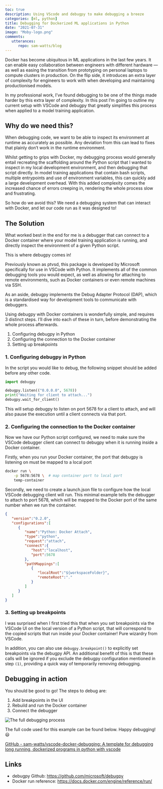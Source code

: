 ```yaml
---
toc: true
description: Using VScode and debugpy to make debugging a breeze
categories: [ml, python]
title: Debugging for Dockerized ML applications in Python
date: "2021-07-31"
image: "Moby-logo.png"
comments:
   utterances:
      repo: sam-watts/blog
---
```


Docker has become ubiquitous in ML applications in the last few years. It can enable easy collaboration between engineers with different hardware — as well as easing the transition from prototyping on personal laptops to compute clusters in production. On the flip side, it introduces an extra layer of complexity for engineers to work with when developing and maintaining productionised models.

In my professional work, I’ve found debugging to be one of the things made harder by this extra layer of complexity. In this post I’m going to outline my current setup with VSCode and debugpy that greatly simplifies this process when applied to a model training application.

## Why do we need this?

When debugging code, we want to be able to inspect its environment at runtime as accurately as possible. Any deviation from this can lead to fixes that plainly don’t work in the runtime environment.

Whilst getting to grips with Docker, my debugging process would generally entail recreating the scaffolding around the Python script that I wanted to inspect in my local development environment, and then debugging that script directly. In model training applications that contain bash scripts, multiple entrypoints and use of environment variables, this can quickly add a large development overhead. With this added complexity comes the increased chance of errors creeping in, rendering the whole process slow and frustrating.

So how do we avoid this? We need a debugging system that can interact with Docker, and let our code run as it was designed to!

## The Solution

What worked best in the end for me is a debugger that can connect to a Docker container where your model training application is running, and directly inspect the environment of a given Python script.

This is where debugpy comes in!

Previously known as ptvsd, this package is developed by Microsoft specifically for use in VSCode with Python. It implements all of the common debugging tools you would expect, as well as allowing for attaching to remote environments, such as Docker containers or even remote machines via SSH.

As an aside, debugpy implements the Debug Adapter Protocol (DAP), which is a standardised way for development tools to communicate with debuggers.

Using debugpy with Docker containers is wonderfully simple, and requires 3 distinct steps. I’ll dive into each of these in turn, before demonstrating the whole process afterwards.

1. Configuring debugpy in Python
2. Configuring the connection to the Docker container
3. Setting up breakpoints

### 1. Configuring debugpy in Python

In the script you would like to debug, the following snippet should be added before any other code.

```python
import debugpy

debugpy.listen(("0.0.0.0", 5678))
print("Waiting for client to attach...")
debugpy.wait_for_client()
```

This will setup debugpy to listen on port 5678 for a client to attach, and will also pause the execution until a client connects via that port.

### 2. Configuring the connection to the Docker container

Now we have our Python script configured, we need to make sure the VSCode debugger client can connect to debugpy when it is running inside a Docker container.

Firstly, when you run your Docker container, the port that debugpy is listening on must be mapped to a local port

```bash
docker run \
    -p 5678:5678 \  # map container port to local port
    temp-container
```

Secondly, we need to create a launch.json file to configure how the local VSCode debugging client will run. This minimal example tells the debugger to attach to port 5678, which will be mapped to the Docker port of the same number when we run the container.

```json
{
   "version":"0.2.0",
   "configurations":[
      {
         "name":"Python: Docker Attach",
         "type":"python",
         "request":"attach",
         "connect":{
            "host":"localhost",
            "port":5678
         },
         "pathMappings":[
            {
               "localRoot":"${workspaceFolder}",
               "remoteRoot":"."
            }
         ]
      }
   ]
}
```

### 3. Setting up breakpoints

I was surprised when I first tried this that when you set breakpoints via the VSCode UI on the local version of a Python script, that will correspond to the copied scripts that run inside your Docker container! Pure wizardry from VSCode.

In addition, you can also use `debugpy.breakpoint()` to explicitly set breakpoints via the debugpy API. An additional benefit of this is that these calls will be ignored if you exclude the debugpy configuration mentioned in step `(1)`, providing a quick way of temporarily removing debugging.

## Debugging in action

You should be good to go! The steps to debug are:

1. Add breakpoints in the UI
1. Rebuild and run the Docker container
1. Connect the debugger

![](1_tkD-QqtcEtUs6IdRTiDh2A.gif "The full debugging process")


The full code used for this example can be found below. Happy debugging! 😃

[GitHub - sam-watts/vscode-docker-debugging: A template for debugging long running, dockerized programs in python with vscode](https://github.com/sam-watts/vscode-docker-debugging)


## Links

- debugpy Github: [https://github.com/microsoft/debugpy](https://github.com/microsoft/debugpy)
- Docker run reference: [https://docs.docker.com/engine/reference/run/](https://docs.docker.com/engine/reference/run/)